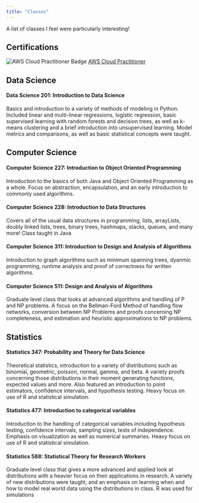 ```yaml
---
title: "Classes"
---
```


A list of classes I feel were particularly interesting!

## Certifications

![AWS Cloud Practitioner Badge](./aws-certified-cloud-practitioner.png) [AWS Cloud Practitioner](https://www.credly.com/badges/9b82447e-70f1-4d09-a99c-b44662639056/public_url)

## Data Science

#### Data Science 201: Introduction to Data Science
Basics and introduction to a variety of methods of modeling in Python. Included linear and multi-linear regressions, logistic regression, basic supervised learning with random forests and decision trees, as well as k-means clustering and a brief introduction into unsupervised learning. Model metrics and comparisons, as well as basic statistical concepts were taught.

## Computer Science

#### Computer Science 227: Introduction to Object Oriented Programming
Introduction to the basics of both Java and Object Oriented Programming as a whole. Focus on abstraction, encapsulation, and an early introduction to commonly used algorithms.

#### Computer Science 228: Introduction to Data Structures
Covers all of the usual data structures in programming, lists, arrayLists, doubly linked lists, trees, binary trees, hashmaps, stacks, queues, and many more! Class taught in Java

#### Computer Science 311: Introduction to Design and Analysis of Algorithms
Introduction to graph algorithms such as minimum spanning trees, dyanmic programming, runtime analysis and proof of correctness for written algorithms.

#### Computer Science 511: Design and Analysis of Algorithms
Graduate level class that looks at advanced algorithms and handling of P and NP problems. A focus on the Bellman-Ford Method of handling flow networks, conversion between NP Problems and proofs concerning NP completeness, and estimation and heuristic approximations to NP problems.

## Statistics

#### Statistics 347: Probability and Theory for Data Science
Theoretical statistics, introduction to a variety of distributions such as binomial, geometric, poisson, normal, gamma, and beta. A variety proofs concerning those distributions in their moment generating functions, expected values and more. Also featured an introduction to point estimators, confidence intervals, and hypothesis testing. Heavy focus on use of R and statistical simulation.

#### Statistics 477: Introduction to categorical variables
Introduction to the handling of categorical variables including hypothesis testing, confidence intervals, sampling sizes, tests of independence. Emphasis on visualization as well as numerical summaries. Heavy focus on use of R and statistical simulation.

#### Statistics 588: Statistical Theory for Research Workers
Graduate level class that gives a more advanced and applied look at distributions with a heavier focus on their applications in research. A variety of new distributions were taught, and an emphasis on learning when and how to model real world data using the distributions in class. R was used for simulations
